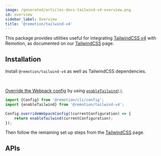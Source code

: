 ```yaml
---
image: /generated/articles-docs-tailwind-v4-overview.png
id: overview
sidebar_label: Overview
title: '@remotion/tailwind-v4'
---
```



This package provides utilities useful for integrating [TailwindCSS v4](https://tailwindcss.com/) with Remotion, as documented on our [TailwindCSS](/docs/tailwind) page.

## Installation

Install `@remotion/tailwind-v4` as well as TailwindCSS dependencies.

<Installation pkg="@remotion/tailwind-v4" />

<br />

[Override the Webpack config](/docs/webpack) by using [`enableTailwind()`](/docs/tailwind/enable-tailwind).

```ts twoslash title="remotion.config.ts"
import {Config} from '@remotion/cli/config';
import {enableTailwind} from '@remotion/tailwind-v4';

Config.overrideWebpackConfig((currentConfiguration) => {
	return enableTailwind(currentConfiguration);
});
```

Then follow the remaining set up steps from the [TailwindCSS](/docs/tailwind) page.

## APIs

<TableOfContents />
